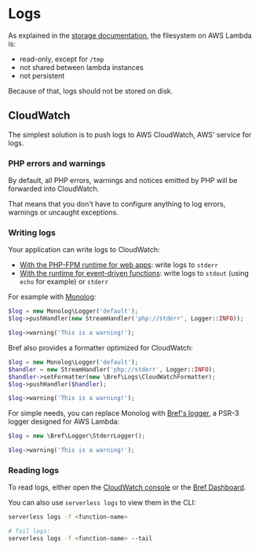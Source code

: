 
<NextSeo description="Learn how to write and read PHP logs on AWS Lambda using Bref." />

# Logs

As explained in the [storage documentation](./storage.mdx), the filesystem on AWS Lambda is:

- read-only, except for `/tmp`
- not shared between lambda instances
- not persistent

Because of that, logs should not be stored on disk.

## CloudWatch

The simplest solution is to push logs to AWS CloudWatch, AWS' service for logs.

### PHP errors and warnings

By default, all PHP errors, warnings and notices emitted by PHP will be forwarded into CloudWatch.

That means that you don't have to configure anything to log errors, warnings or uncaught exceptions.

### Writing logs

Your application can write logs to CloudWatch:

- [With the PHP-FPM runtime for web apps](../runtimes/fpm-runtime.mdx): write logs to `stderr`
- [With the runtime for event-driven functions](../runtimes/function.mdx): write logs to `stdout` (using `echo` for example) or `stderr`

For example with [Monolog](https://github.com/Seldaek/monolog):

```php
$log = new Monolog\Logger('default');
$log->pushHandler(new StreamHandler('php://stderr', Logger::INFO));

$log->warning('This is a warning!');
```

Bref also provides a formatter optimized for CloudWatch:

```php
$log = new Monolog\Logger('default');
$handler = new StreamHandler('php://stderr', Logger::INFO);
$handler->setFormatter(new \Bref\Logs\CloudWatchFormatter);
$log->pushHandler($handler);

$log->warning('This is a warning!');
```

For simple needs, you can replace Monolog with [Bref's logger](https://github.com/brefphp/logger), a PSR-3 logger designed for AWS Lambda:

```php
$log = new \Bref\Logger\StderrLogger();

$log->warning('This is a warning!');
```

### Reading logs

To read logs, either open the [CloudWatch console](https://console.aws.amazon.com/cloudwatch/home#logs:) or the [Bref Dashboard](https://dashboard.bref.sh/?ref=bref).

You can also use `serverless logs` to view them in the CLI:

```bash
serverless logs -f <function-name>

# Tail logs:
serverless logs -f <function-name> --tail
```
